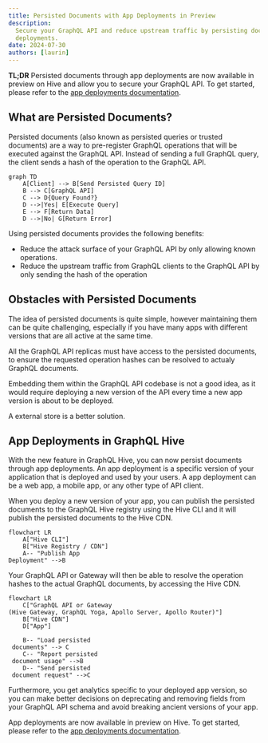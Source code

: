 ```yaml
---
title: Persisted Documents with App Deployments in Preview
description:
  Secure your GraphQL API and reduce upstream traffic by persisting documents through app
  deployments.
date: 2024-07-30
authors: [laurin]
---
```



**TL;DR** Persisted documents through app deployments are now available in preview on Hive and allow
you to secure your GraphQL API. To get started, please refer to the
[app deployments documentation](/docs/schema-registry/app-deployments).

## What are Persisted Documents?

Persisted documents (also known as persisted queries or trusted documents) are a way to pre-register
GraphQL operations that will be executed against the GraphQL API. Instead of sending a full GraphQL
query, the client sends a hash of the operation to the GraphQL API.

```mermaid
graph TD
    A[Client] --> B[Send Persisted Query ID]
    B --> C[GraphQL API]
    C --> D{Query Found?}
    D -->|Yes| E[Execute Query]
    E --> F[Return Data]
    D -->|No| G[Return Error]
```

Using persisted documents provides the following benefits:

- Reduce the attack surface of your GraphQL API by only allowing known operations.
- Reduce the upstream traffic from GraphQL clients to the GraphQL API by only sending the hash of
  the operation

## Obstacles with Persisted Documents

The idea of persisted documents is quite simple, however maintaining them can be quite challenging,
especially if you have many apps with different versions that are all active at the same time.

All the GraphQL API replicas must have access to the persisted documents, to ensure the requested
operation hashes can be resolved to actualy GraphQL documents.

Embedding them within the GraphQL API codebase is not a good idea, as it would require deploying a
new version of the API every time a new app version is about to be deployed.

A external store is a better solution.

## App Deployments in GraphQL Hive

With the new feature in GraphQL Hive, you can now persist documents through app deployments. An app
deployment is a specific version of your application that is deployed and used by your users. A app
deployment can be a web app, a mobile app, or any other type of API client.

When you deploy a new version of your app, you can publish the persisted documents to the GraphQL
Hive registry using the Hive CLI and it will publish the persisted documents to the Hive CDN.

```mermaid
flowchart LR
    A["Hive CLI"]
    B["Hive Registry / CDN"]
    A-- "Publish App
Deployment" -->B
```

Your GraphQL API or Gateway will then be able to resolve the operation hashes to the actual GraphQL
documents, by accessing the Hive CDN.

```mermaid
flowchart LR
    C["GraphQL API or Gateway
(Hive Gateway, GraphQL Yoga, Apollo Server, Apollo Router)"]
    B["Hive CDN"]
    D["App"]

    B-- "Load persisted
 documents" --> C
    C-- "Report persisted
 document usage" -->B
    D-- "Send persisted
 document request" -->C
```

Furthermore, you get analytics specific to your deployed app version, so you can make better
decisions on deprecating and removing fields from your GraphQL API schema and avoid breaking ancient
versions of your app.


<NextImage
  alt="App Deployments on Hive Dashboard"
  src={pendingAppImage}
  className="mt-10 max-w-2xl rounded-lg drop-shadow-md"
/>

App deployments are now available in preview on Hive. To get started, please refer to the
[app deployments documentation](/docs/schema-registry/app-deployments).
